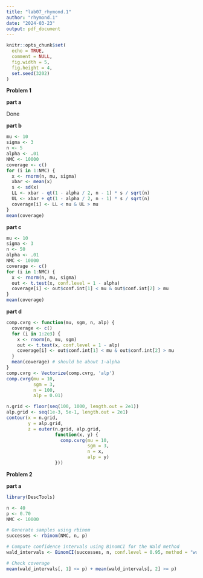 ```yaml
---
title: "lab07_rhymond.1"
author: "rhymond.1"
date: "2024-03-23"
output: pdf_document
---
```


```r
knitr::opts_chunk$set(
  echo = TRUE,
  comment = NULL,
  fig.width = 5,
  fig.height = 4,
  set.seed(3202)
)

```

**Problem 1**

**part a**

Done

**part b**

```r
mu <- 10
sigma <- 3
n <- 5
alpha <- .01
NMC <- 10000
coverage <- c()
for (i in 1:NMC) {
  x <- rnorm(n, mu, sigma)
  xbar <- mean(x)
  s <- sd(x)
  LL <- xbar - qt(1 - alpha / 2, n - 1) * s / sqrt(n)
  UL <- xbar + qt(1 - alpha / 2, n - 1) * s / sqrt(n)
  coverage[i] <- LL < mu & UL > mu
}
mean(coverage)
```


**part c**

```r
mu <- 10
sigma <- 3
n <- 50
alpha <- .01
NMC <- 10000
coverage <- c()
for (i in 1:NMC) {
  x <- rnorm(n, mu, sigma)
  out <- t.test(x, conf.level = 1 - alpha)
  coverage[i] <- out$conf.int[1] < mu & out$conf.int[2] > mu
}
mean(coverage)
```


**part d**

```r
comp.cvrg <- function(mu, sgm, n, alp) {
  coverage <- c()
  for (i in 1:2e3) {
    x <- rnorm(n, mu, sgm)
    out <- t.test(x, conf.level = 1 - alp)
    coverage[i] <- out$conf.int[1] < mu & out$conf.int[2] > mu
  }
  mean(coverage) # should be about 1-alpha
}
comp.cvrg <- Vectorize(comp.cvrg, 'alp')
comp.cvrg(mu = 10,
          sgm = 3,
          n = 100,
          alp = 0.01)

n.grid <- floor(seq(100, 1000, length.out = 2e1))
alp.grid <- seq(1e-3, 5e-1, length.out = 2e1)
contour(x = n.grid,
        y = alp.grid,
        z = outer(n.grid, alp.grid,
                  function(x, y) {
                    comp.cvrg(mu = 10,
                              sgm = 3,
                              n = x,
                              alp = y)
                  }))
```



**Problem 2**

**part a**

```r
library(DescTools)

n <- 40
p <- 0.70
NMC <- 10000

# Generate samples using rbinom
successes <- rbinom(NMC, n, p)

# Compute confidence intervals using BinomCI for the Wald method
wald_intervals <- BinomCI(successes, n, conf.level = 0.95, method = "wald")

# Check coverage
mean(wald_intervals[, 1] <= p) + mean(wald_intervals[, 2] >= p)
```

